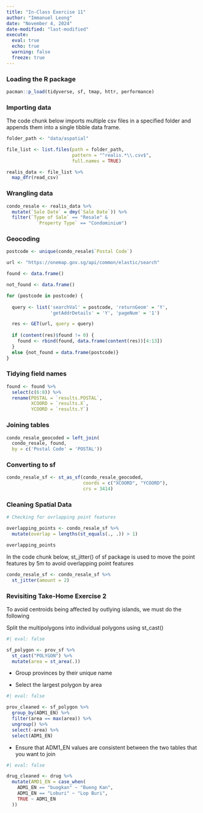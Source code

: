 ```yaml
---
title: "In-Class Exercise 11"
author: "Immanuel Leong"
date: "November 4, 2024"
date-modified: "last-modified"
execute: 
  eval: true
  echo: true
  warning: false
  freeze: true
---
```


### Loading the R package

```r
pacman::p_load(tidyverse, sf, tmap, httr, performance)
```

### Importing data

The code chunk below imports multiple csv files in a specified folder and appends them into a single tibble data frame.

```r
folder_path <- "data/aspatial"

file_list <- list.files(path = folder_path,
                        pattern = "^realis.*\\.csv$",
                        full.names = TRUE)

realis_data <- file_list %>%
  map_dfr(read_csv)
```

### Wrangling data

```r

condo_resale <- realis_data %>%
  mutate(`Sale Date` = dmy(`Sale Date`)) %>%
  filter(`Type of Sale` == "Resale" &
           `Property Type` == "Condominium")
```

### Geocoding

```r
postcode <- unique(condo_resale$`Postal Code`)
```

```r

url <- "https://onemap.gov.sg/api/common/elastic/search"

found <- data.frame()

not_found <- data.frame()

for (postcode in postcode) {
  
  query <- list('searchVal' = postcode, 'returnGeom' = 'Y',
                'getAddrDetails' = 'Y', 'pageNum' = '1')

  res <- GET(url, query = query)
  
  if (content(res)$found != 0) {
    found <- rbind(found, data.frame(content(res))[4:13])
  }
  else {not_found = data.frame(postcode)}
}

```

### Tidying field names

```r
found <- found %>%
  select(c(6:8)) %>%
  rename(POSTAL = `results.POSTAL`,
         XCOORD = `results.X`,
         YCOORD = `results.Y`)
```

### Joining tables

```r
condo_resale_geocoded = left_join(
  condo_resale, found,
  by = c('Postal Code' = 'POSTAL'))
```

### Converting to sf

```r
condo_resale_sf <- st_as_sf(condo_resale_geocoded,
                            coords = c("XCOORD", "YCOORD"),
                            crs = 3414)
```

### Cleaning Spatial Data

```r

# Checking for ovrlapping point features

overlapping_points <- condo_resale_sf %>%
  mutate(overlap = lengths(st_equals(., .)) > 1)

overlapping_points
```

In the code chunk below, st_jitter() of sf package is used to move the point features by 5m to avoid overlapping point features

```r
condo_resale_sf <- condo_resale_sf %>%
  st_jitter(amount = 2)
```

### Revisiting Take-Home Exercise 2

To avoid centroids being affected by outlying islands, we must do the following

Split the multipolygons into individual polygons using st_cast()

```r
#| eval: false

sf_polygon <- prov_sf %>%
  st_cast("POLYGON") %>%
  mutate(area = st_area(.))
```

-   Group provinces by their unique name

-   Select the largest polygon by area

```r
#| eval: false

prov_cleaned <- sf_polygon %>%
  group_by(ADM1_EN) %>%
  filter(area == max(area)) %>%
  ungroup() %>%
  select(-area) %>%
  select(ADM1_EN)
```

-   Ensure that ADM1_EN values are consistent between the two tables that you want to join

```r
#| eval: false

drug_cleaned <- drug %>%
  mutate(AMD1_EN = case_when(
    ADM1_EN == "buogkan" ~ "Bueng Kan",
    ADM1_EN == "Loburi" ~ "Lop Buri",
    TRUE ~ ADM1_EN
  ))
```
